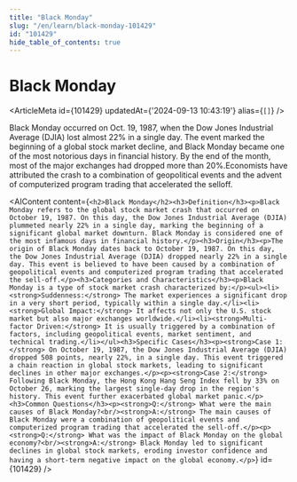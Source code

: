 ```yaml
---
title: "Black Monday"
slug: "/en/learn/black-monday-101429"
id: "101429"
hide_table_of_contents: true
---
```



# Black Monday

<ArticleMeta id={101429} updatedAt={'2024-09-13 10:43:19'} alias={`[]`} />
<div className='border-solid border-b border-t-0 my-4 border-[var(--ifm-color-gray-300)]' />

Black Monday occurred on Oct. 19, 1987, when the Dow Jones Industrial Average (DJIA) lost almost 22% in a single day. The event marked the beginning of a global stock market decline, and Black Monday became one of the most notorious days in financial history. By the end of the month, most of the major exchanges had dropped more than 20%.Economists have attributed the crash to a combination of geopolitical events and the advent of computerized program trading that accelerated the selloff.

<AIContent content={`<h2>Black Monday</h2><h3>Definition</h3><p>Black Monday refers to the global stock market crash that occurred on October 19, 1987. On this day, the Dow Jones Industrial Average (DJIA) plummeted nearly 22% in a single day, marking the beginning of a significant global market downturn. Black Monday is considered one of the most infamous days in financial history.</p><h3>Origin</h3><p>The origin of Black Monday dates back to October 19, 1987. On this day, the Dow Jones Industrial Average (DJIA) dropped nearly 22% in a single day. This event is believed to have been caused by a combination of geopolitical events and computerized program trading that accelerated the sell-off.</p><h3>Categories and Characteristics</h3><p>Black Monday is a type of stock market crash characterized by:</p><ul><li><strong>Suddenness:</strong> The market experiences a significant drop in a very short period, typically within a single day.</li><li><strong>Global Impact:</strong> It affects not only the U.S. stock market but also major exchanges worldwide.</li><li><strong>Multi-factor Driven:</strong> It is usually triggered by a combination of factors, including geopolitical events, market sentiment, and technical trading.</li></ul><h3>Specific Cases</h3><p><strong>Case 1:</strong> On October 19, 1987, the Dow Jones Industrial Average (DJIA) dropped 508 points, nearly 22%, in a single day. This event triggered a chain reaction in global stock markets, leading to significant declines in other major exchanges.</p><p><strong>Case 2:</strong> Following Black Monday, the Hong Kong Hang Seng Index fell by 33% on October 26, marking the largest single-day drop in the region's history. This event further exacerbated global market panic.</p><h3>Common Questions</h3><p><strong>Q:</strong> What were the main causes of Black Monday?<br/><strong>A:</strong> The main causes of Black Monday were a combination of geopolitical events and computerized program trading that accelerated the sell-off.</p><p><strong>Q:</strong> What was the impact of Black Monday on the global economy?<br/><strong>A:</strong> Black Monday led to significant declines in global stock markets, eroding investor confidence and having a short-term negative impact on the global economy.</p>`} id={101429} />
